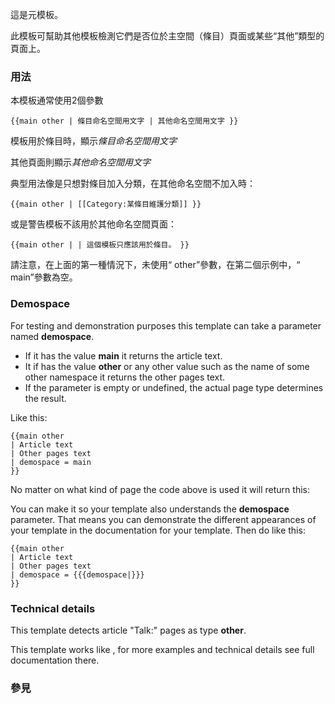 {{Documentation subpage}}
<!-- PLEASE ADD CATEGORIES AND INTERWIKIS AT THE BOTTOM OF THIS PAGE -->
{{high-use|375431}}{{缺乏中文说明}}
這是{{tl|main other}}元模板。

此模板可幫助其他模板檢測它們是否位於主空間（條目）頁面或某些“其他”類型的頁面上。

=== 用法 ===
本模板通常使用2個參數

<pre>
{{main other | 條目命名空間用文字 | 其他命名空間用文字 }}
</pre>

模板用於條目時，顯示''條目命名空間用文字''

其他頁面則顯示''其他命名空間用文字''


典型用法像是只想對條目加入分類，在其他命名空間不加入時：

<pre>
{{main other | [[Category:某條目維護分類]] }}
</pre>

或是警告模板不該用於其他命名空間頁面：

<pre>
{{main other | | 這個模板只應該用於條目。 }}
</pre>

請注意，在上面的第一種情況下，未使用“ other”參數，在第二個示例中，“ main”參數為空。

=== Demospace ===

For testing and demonstration purposes this template can take a parameter named '''demospace'''. 

* If it has the value '''main''' it returns the article text.
* It if has the value '''other''' or any other value such as the name of some other namespace it returns the other pages text.
* If the parameter is empty or undefined, the actual page type determines the result.

Like this:

<pre>
{{main other 
| Article text 
| Other pages text 
| demospace = main
}}
</pre>

No matter on what kind of page the code above is used it will return this:

:{{main other 
| Article text 
| Other pages text 
| demospace = main
}}

You can make it so your template also understands the '''demospace''' parameter. That means you can demonstrate the different appearances of your template in the documentation for your template. Then do like this:

<pre>
{{main other 
| Article text 
| Other pages text 
| demospace = {{{demospace|}}}
}}
</pre>

=== Technical details ===

This template detects article "Talk:" pages as type '''other'''.

This template works like {{tl|main talk other}}, for more examples and technical details see full documentation there.

=== 參見 ===
{{namespace detect see also}}

<includeonly>{{Sandbox other||<!-- 本行下加入模板的分類，跨維基連結加入Wikidata（參見[[Wikipedia:Wikidata]]） -->
[[Category:命名空間操作模板]]
[[Category:if模板]]
}}</includeonly>